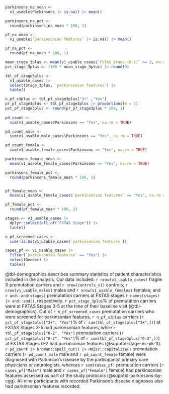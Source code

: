 
```r
parkinsons_na_mean <-
  v1_usable$Parkinsons |> is.na() |> mean()

parkinsons_na_pct <-
  round(parkinsons_na_mean * 100, 1)

pf_na_mean <-
  v1_usable$`parkinsonian features` |> is.na() |> mean()

pf_na_pct <-
  round(pf_na_mean * 100, 1)

mean_stage_3plus <- mean(v1_usable_cases$`FXTAS Stage (0-5)` >= 3, na.rm = TRUE)
pct_stage_3plus <- (100 * mean_stage_3plus) |> round(0)

tbl_pf_stage3plus <- 
  v1_usable_cases |> 
  select(Stage_3plus, `parkinsonian features`) |> 
  table()

n_pf_s3plus <- tbl_pf_stage3plus["3+" ,"Yes"]
pr_pf_stage3plus <- tbl_pf_stage3plus |> proportions(m = 1)
pct_pf_stage3plus <- round(pr_pf_stage3plus * 100, 1)
  
pd_count <- 
  sum(v1_usable_cases$Parkinsons == "Yes", na.rm = TRUE)

pd_count_male <- 
  sum(v1_usable_male_cases$Parkinsons == "Yes", na.rm = TRUE)

pd_count_female <- 
  sum(v1_usable_female_cases$Parkinsons == "Yes", na.rm = TRUE)

parkinsons_female_mean <- 
  mean(v1_usable_female_cases$Parkinsons == "Yes", na.rm = TRUE)

parkinsons_female_pct <- 
  round(parkinsons_female_mean * 100, 1)


pf_female_mean <- 
  mean(v1_usable_female_cases$`parkinsonian features` == "Yes", na.rm = TRUE)

pf_female_pct <- 
  round(pf_female_mean * 100, 1)

stages <- v1_usable_cases |>
  dplyr::select(all_of("FXTAS Stage")) |>
  table()

n_pf_screened_cases <- 
  sum(!is.na(v1_usable_cases$`parkinsonian features`))

cases_pf <- v1_usable_cases |> 
  filter(`parkinsonian features` == "Yes") |> 
  select(Gender) |> 
  table()

```


@tbl-demographics describes summary statistics of patient characteristics
included in the analysis.
Our data included:
`r nrow(v1_usable_cases)` fragile X premutation carriers and
`r nrow(controls_v1)` controls;
`r nrow(v1_usable_males)` males and `r nrow(v1_usable_females)` females;
and `r and::and(stages)` premutation carriers at
FXTAS stages `r names(stages) |> and::and()`, respectively.
`r pct_stage_3plus`% of premutation carriers were at FXTAS Stages 3-5
at the time of their baseline visit (@tbl-demographics).
Out of `r n_pf_screened_cases` premutation carriers 
who were screened for parkinsonian features,
`r n_pf_s3plus` carriers
(`r pct_pf_stage3plus["3+", "Yes"]`% of `r sum(tbl_pf_stage3plus["3+",])`)
at FXTAS Stages 3-5 had parkinsonian features,
while `r tbl_pf_stage3plus["0-2", "Yes"]` premutation carriers
(`r pct_pf_stage3plus["0-2", "Yes"]`% of `r sum(tbl_pf_stage3plus["0-2",])`)
at FXTAS Stages 0-2 had parkinsonian features
(@supptbl-stage-vs-pk-ft).
`r pd_count |> broman::spell_out() |> Hmisc::capitalize()`
premutation carriers
(`r pd_count_male` male and `r pd_count_female` female)
were diagnosed with Parkinson's disease
by the participants' primary care physicians or neurologists,
whereas `r sum(cases_pf)` premutation carriers 
(`r cases_pf["Male"]` male and `r cases_pf["Female"]` female)
had parkinsonian features assessed as part of the study protocols
(@supptbl-parkinsons-by-cgg).
All nine participants with recorded Parkinson's disease diagnoses
also had parkinsonian features recorded.
